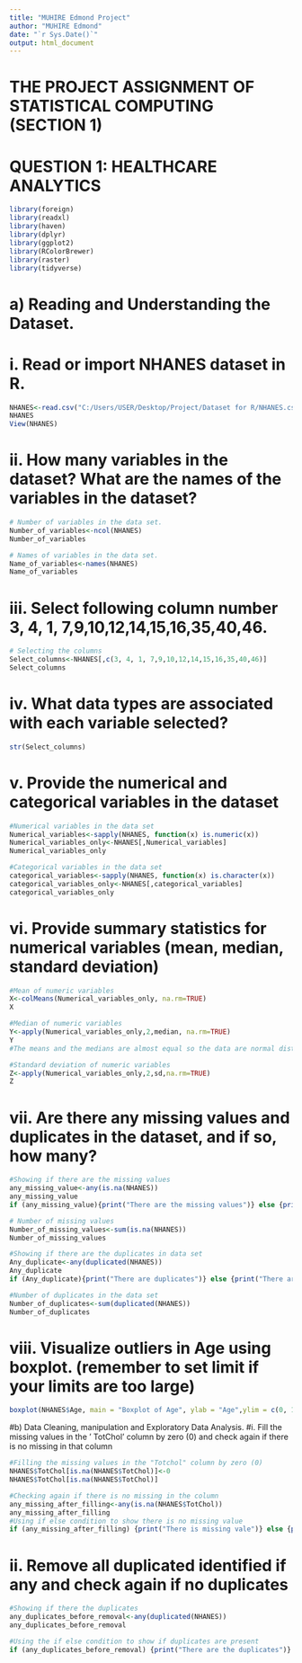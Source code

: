 ```yaml
---
title: "MUHIRE Edmond Project"
author: "MUHIRE Edmond"
date: "`r Sys.Date()`"
output: html_document
---
```

# THE PROJECT ASSIGNMENT OF STATISTICAL COMPUTING (SECTION 1)
# QUESTION 1: HEALTHCARE ANALYTICS
```r
library(foreign)
library(readxl)
library(haven)
library(dplyr)
library(ggplot2)
library(RColorBrewer)
library(raster)
library(tidyverse)
```
# a) Reading and Understanding the Dataset.
# i. Read or import NHANES dataset in R.
```r
NHANES<-read.csv("C:/Users/USER/Desktop/Project/Dataset for R/NHANES.csv")
NHANES
View(NHANES)
```
# ii. How many variables in the dataset? What are the names of the variables in the dataset?
```r
# Number of variables in the data set.
Number_of_variables<-ncol(NHANES)
Number_of_variables
```
```r
# Names of variables in the data set.
Name_of_variables<-names(NHANES)
Name_of_variables
```
# iii. Select following column number 3, 4, 1, 7,9,10,12,14,15,16,35,40,46.
```r
# Selecting the columns
Select_columns<-NHANES[,c(3, 4, 1, 7,9,10,12,14,15,16,35,40,46)]
Select_columns
```
# iv. What data types are associated with each variable selected?
```r
str(Select_columns)
```
# v. Provide the numerical and categorical variables in the dataset
```r
#Numerical variables in the data set
Numerical_variables<-sapply(NHANES, function(x) is.numeric(x))
Numerical_variables_only<-NHANES[,Numerical_variables]
Numerical_variables_only
```
```r
#Categorical variables in the data set
categorical_variables<-sapply(NHANES, function(x) is.character(x))
categorical_variables_only<-NHANES[,categorical_variables]
categorical_variables_only
```
# vi. Provide summary statistics for numerical variables (mean, median, standard deviation)
```r
#Mean of numeric variables
X<-colMeans(Numerical_variables_only, na.rm=TRUE)
X
```
```r
#Median of numeric variables
Y<-apply(Numerical_variables_only,2,median, na.rm=TRUE)
Y
#The means and the medians are almost equal so the data are normal distributed.
```
```r
#Standard deviation of numeric variables
Z<-apply(Numerical_variables_only,2,sd,na.rm=TRUE)
Z
```
# vii. Are there any missing values and duplicates in the dataset, and if so, how many?
```r
#Showing if there are the missing values
any_missing_value<-any(is.na(NHANES))
any_missing_value
if (any_missing_value){print("There are the missing values")} else {print("There are no missing values")}
```
```r
# Number of missing values
Number_of_missing_values<-sum(is.na(NHANES))
Number_of_missing_values
```
```r
#Showing if there are the duplicates in data set
Any_duplicate<-any(duplicated(NHANES))
Any_duplicate
if (Any_duplicate){print("There are duplicates")} else {print("There are no dupilcates")}
```
```r
#Number of duplicates in the data set
Number_of_duplicates<-sum(duplicated(NHANES))
Number_of_duplicates
```
# viii. Visualize outliers in Age using boxplot. (remember to set limit if your limits are too large)
```r
boxplot(NHANES$Age, main = "Boxplot of Age", ylab = "Age",ylim = c(0, 110),col = "green")
```
#b) Data Cleaning, manipulation and Exploratory Data Analysis.
#i. Fill the missing values in the ' TotChol' column by zero (0) and check again if there is no missing in that column
```r
#Filling the missing values in the "Totchol" column by zero (0)
NHANES$TotChol[is.na(NHANES$TotChol)]<-0
NHANES$TotChol[is.na(NHANES$TotChol)]
```
```r
#Checking again if there is no missing in the column
any_missing_after_filling<-any(is.na(NHANES$TotChol))
any_missing_after_filling
#Using if else condition to show there is no missing value
if (any_missing_after_filling) {print("There is missing vale")} else {print ("There is no missing values")}
```
# ii. Remove all duplicated identified if any and check again if no duplicates
```r
#Showing if there the duplicates
any_duplicates_before_removal<-any(duplicated(NHANES))
any_duplicates_before_removal

#Using the if else condition to show if duplicates are present
if (any_duplicates_before_removal) {print("There are the duplicates")} else {print("There are no duplicates")}
```

